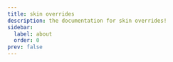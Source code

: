 ```yaml
---
title: skin overrides
description: the documentation for skin overrides!
sidebar:
  label: about
  order: 0
prev: false
---
```



<ModInfo mod={mods.skinOverrides}>
  <CardGrid>
    <LinkCard
      title="usage guide"
      description="get started using skin overrides!"
      href="usage/"
    />
    <LinkCard
      title="advanced usage"
      description="learn how to manage override files!"
      href="advanced/"
    />
    <LinkCard
      title="tips & tricks"
      description="advice for skin artists, and more!"
      href="tips-and-tricks/"
    />
    <LinkCard
      title="compatibility"
      description="see which versions the mod works on!"
      href="compatibility/"
    />
  </CardGrid>
</ModInfo>
